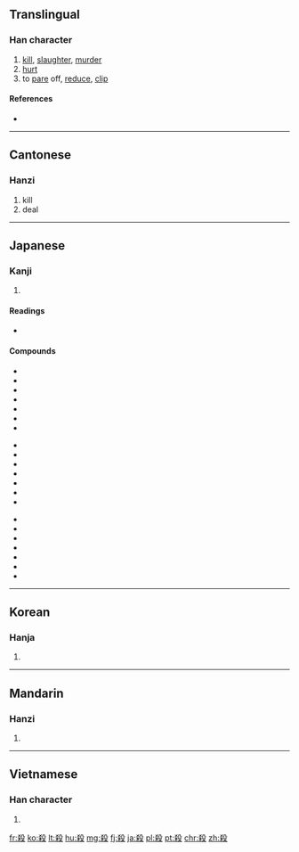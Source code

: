 {{also|杀}}
==Translingual==

===Han character===
{{Han char|rn=79|rad=殳|as=07|sn=11|four=4794<sub>7</sub>|canj=大金竹弓水 (KCHNE), 大木竹弓水 (KDHNE)|ids=⿰[[杀]][[殳]]}}

# [[kill]], [[slaughter]], [[murder]]
# [[hurt]]
# to [[pare]] off, [[reduce]], [[clip]]

====References====
* {{Han ref|kx=0585.110|dkj=16638|dj=0978.050|hdz=32157.010|uh=6BBA|ud=27578|bh=B1FE|bd=45566}}

----

==Cantonese==

===Hanzi===
{{yue-hanzi|jyut=saat3|y=saat3|sim=杀}}

# kill
# deal

----

==Japanese==

===Kanji===
{{ja-kanji|grade=4|rs=殳07}}

# {{defn|lang=ja|sort=殳07}}

====Readings====
* {{ja-readings|goon=[[せい]] (sei) {{non-joyo-reading}}, [[せつ]] (setsu)|kanon=[[さい]] (sai), [[さつ]] (satsu)|kanyoon=[[さつ]] (satsu)|kun=[[ころす]] ([[殺す]], korosu), [[そぐ]] (sogu), [[けずる]] (kezuru)}}

====Compounds====
{{top3}}
*{{l|ja|sc=Jpan|虐殺|tr=ぎゃくさつ, gyakusatsu}}
*{{l|ja|sc=Jpan|人殺し|tr=ひとごろし, hitogoroshi}}
*{{l|ja|sc=Jpan|殺人|tr=さつじん, satsujin}}
*{{l|ja|sc=Jpan|殺害|tr=さつがい, satsugai}}
*{{l|ja|sc=Jpan|殺気|tr=さっき, sakki}}
*{{l|ja|sc=Jpan|殺菌|tr=さっきん, sakkin}}
*{{l|ja|sc=Jpan|殺傷|tr=さっしょう, sasshō}}
{{mid3}}
*{{l|ja|sc=Jpan|殺身|tr=さっしん, sasshin}}
*{{l|ja|sc=Jpan|殺生|tr=せっしょう, sesshō}}
*{{l|ja|sc=Jpan|殺青|tr=さっせい, sassei}}
*{{l|ja|sc=Jpan|殺節|tr=さっせつ, sassetsu}}
*{{l|ja|sc=Jpan|殺到|tr=さっとう, sattō}}
*{{l|ja|sc=Jpan|殺伐|tr=さつばつ, satsubatsu}}
*{{l|ja|sc=Jpan|殺風景|tr=さっぷうけい, sappūkei}}
{{mid3}}
*{{l|ja|sc=Jpan|殺戮|tr=さつりく, satsuriku}}
*{{l|ja|sc=Jpan|殺略|tr=さつりゃく, satsuryaku}}
*{{l|ja|sc=Jpan|殺陣縊殺|tr=さつじんいさつ, satsujin'isatsu}}
*{{l|ja|sc=Jpan|刺殺|tr=しさつ, shisatsu}}
*{{l|ja|sc=Jpan|相殺|tr=そうさい, sōsai}}
*{{l|ja|sc=Jpan|他殺|tr=たさつ, tasatsu}}
*{{l|ja|sc=Jpan|抹殺|tr=まっさつ, massatsu}}
{{bottom}}

----

==Korean==

===Hanja===
{{ko-hanja|hangeul=[[살]], [[쇠]]|eumhun=|rv=sal, soe|mr=sal, soe|y=sal, soy}}

# {{defn|lang=ko|sort=殳07}}

----

==Mandarin==

===Hanzi===
{{cmn-hanzi|sim=杀|pin=[[shā]] ([[sha1]])|wg=sha<sup>1</sup>}}

# {{defn|lang=cmn|sort=殳07}}

----

==Vietnamese==

===Han character===
{{vi-hantu|[[sát]], [[sái]], [[sít]], [[sịt]], [[sướt]], [[sét]], [[sượt]]|rs=殳07}}

# {{defn|lang=vi|sort=殳07}}

[[fr:殺]]
[[ko:殺]]
[[lt:殺]]
[[hu:殺]]
[[mg:殺]]
[[fj:殺]]
[[ja:殺]]
[[pl:殺]]
[[pt:殺]]
[[chr:殺]]
[[zh:殺]]